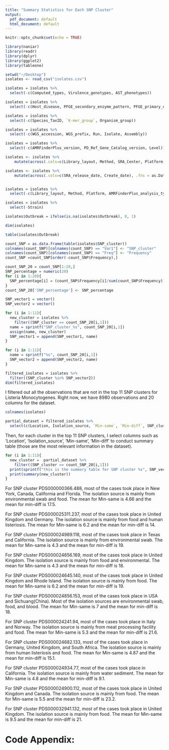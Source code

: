 ```yaml
---
title: "Summary Statistics for Each SNP Cluster"
output:
  pdf_document: default
  html_document: default
---
```


```r
knitr::opts_chunk$set(echo = TRUE)
```


```r
library(naniar)
library(readr)
library(dplyr)
library(ggplot2)
library(tableone)
```


```r
setwd("~/Desktop")
isolates <- read_csv("isolates.csv")
```



```r
isolates = isolates %>%
  select(-c(Computed_types, Virulence_genotypes, AST_phenotypes))

isolates = isolates %>%
  select(-c(Host_disease, PFGE_secondary_enzyme_pattern, PFGE_primary_enzyme_pattern, Stress_genotypes, `Lat/Lon`, Host, Source_type, IFSAC_category, Serovar))

isolates = isolates %>%
  select(-c(Species_TaxID, `K-mer_group`, Organism_group))

isolates = isolates %>%
  select(-c(WGS_accession, WGS_prefix, Run, Isolate, Assembly))

isolates = isolates %>%
  select(-c(AMRFinderPlus_version, PD_Ref_Gene_Catalog_version, Level))

isolates <- isolates %>% 
    mutate(across(.cols=c(Library_layout, Method, SRA_Center, Platform, AMR_genotypes_core, BioProject, Collection_date, Collected_by, AMRFinderPlus_analysis_type, Scientific_name, Strain, Isolate_identifiers, Location, Isolation_source, Isolation_type, SNP_cluster, BioSample, AMR_genotypes, TaxID), .fns = as.factor))

isolates <- isolates %>% 
    mutate(across(.cols=c(SRA_release_date, Create_date), .fns = as.Date))


isolates = isolates %>%
  select(-c(Library_layout, Method, Platform, AMRFinderPlus_analysis_type, Isolate_identifiers, BioSample ))

isolates = isolates %>%
  select(-Strain)

isolates$Outbreak = ifelse(is.na(isolates$Outbreak), 0, 1)
```


```r
dim(isolates)
```


```r
table(isolates$Outbreak)
```



```r
count_SNP = as.data.frame(table(isolates$SNP_cluster))
colnames(count_SNP)[colnames(count_SNP) == "Var1"] <- "SNP_cluster"
colnames(count_SNP)[colnames(count_SNP) == "Freq"] <- "Frequency"
count_SNP =count_SNP[order(-count_SNP$Frequency),] 

count_SNP_20 = count_SNP[1:20,]
SNP_percentage = numeric(20)
for (i in 1:20){
  SNP_percentage[i] = (count_SNP$Frequency[i]/sum(count_SNP$Frequency))*100
}
count_SNP_20['SNP_percentage'] <- SNP_percentage
```



```r
SNP_vector1 = vector()
SNP_vector2 = vector()

for (i in 1:11){
  new_cluster = isolates %>%
    filter((SNP_cluster == count_SNP_20[i,1]))
  name = sprintf("SNP_cluster_%s", count_SNP_20[i,1])
  assign(name, new_cluster)
  SNP_vector1 = append(SNP_vector1, name)
}

for (i in 1:11){
  name = sprintf("%s", count_SNP_20[i,1])
  SNP_vector2 = append(SNP_vector2, name)
}
```



```r
filtered_isolates = isolates %>%
  filter((SNP_cluster %in% SNP_vector2))
dim(filtered_isolates)
```

I filtered out all the observations that are not in the top 11 SNP clusters for Listeria Monocytogenes. Right now, we have 8980 observations and 20 columns for the dataset. 


```r
colnames(isolates)
```



```r
partial_dataset = filtered_isolates %>%
  select(c(Location, Isolation_source, `Min-same`, `Min-diff`, SNP_cluster))
```




Then, for each cluster in the top 11 SNP clusters, I select columns such as 'Location', 'Isolation_source', 'Min-same', 'Min-diff' to conduct summary table (those are the most relevant information in the dataset). 

```r
for (i in 1:11){
  new_cluster =  partial_dataset %>%
    filter((SNP_cluster == count_SNP_20[i,1]))
  print(sprintf("this is the summary table for SNP cluster %s", SNP_vector2[i]))
  print(summary(new_cluster))
}
```


For SNP cluster PDS000000366.488, most of the cases took place in New York, Canada, California and Florida. The isolation source is mainly from environmental swab and food. The mean for Min-same is 4.66 and the mean for min-diff is 17.5.

For SNP cluster PDS000025311.237, most of the cases took place in United Kingdom and Germany. The isolation source is mainly from food and human listeriosis. The mean for Min-same is 6.2 and the mean for min-diff is 14.

For SNP cluster PDS000024989.118, most of the cases took place in Texas and California. The isolation source is mainly from environmental swab. The mean for Min-same is 4.3 and the mean for min-diff is 19.

For SNP cluster PDS000024656.169, most of the cases took place in United Kingdom. The isolation source is mainly from food and environmental. The mean for Min-same is 4.3 and the mean for min-diff is 18.

For SNP cluster PDS000024645.140, most of the cases took place in United Kingdom and Rhode Island. The isolation source is mainly from food. The mean for Min-same is 6.2 and the mean for min-diff is 19.

For SNP cluster PDS000024856.153, most of the cases took place in USA and Sichuang(China). Most of the isolation sources are environmental swab, food, and blood. The mean for Min-same is 7 and the mean for min-diff is 18.

For SNP cluster PDS000024241.94, most of the cases took place in Italy and Norway. The isolation source is mainly from meat processing facility and food. The mean for Min-same is 5.3 and the mean for min-diff is 21.6.

For SNP cluster PDS000024682.133, most of the cases took place in Germany, United Kingdom, and South Africa. The isolation source is mainly from human listeriosis and food. The mean for Min-same is 4.87 and the mean for min-diff is 15.1.

For SNP cluster PDS000024934.77, most of the cases took place in California. The isolation source is mainly from water sediment. The mean for Min-same is 4.8 and the mean for min-diff is 9.1.

For SNP cluster PDS000024900.112, most of the cases took place in United Kingdom and Canada. The isolation source is mainly from food. The mean for Min-same is 5.5 and the mean for min-diff is 23.2.

For SNP cluster PDS000032941.132, most of the cases took place in United Kingdom. The isolation source is mainly from food. The mean for Min-same is 9.5 and the mean for min-diff is 21.


# Code Appendix:

```r

```








